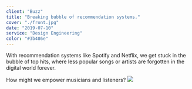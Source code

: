 ```yaml
---
client: "Buzz"
title: "Breaking bubble of recommendation systems."
cover: "./front.jpg"
date: "2019-07-10"
service: "Design Engineering"
color: "#3b486e"
---
```

With recommendation systems like Spotify and Netflix, we get stuck in the bubble of top hits, where less popular songs or artists are forgotten in the digital world forever.    

 How might we empower musicians and listeners?
 ![](./front.jpg)
